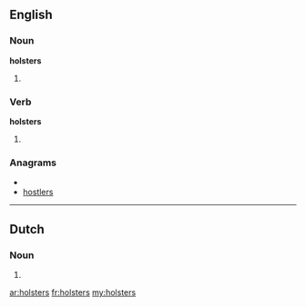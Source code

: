 ==English==

===Noun===
'''holsters'''

# {{plural of|[[holster]]}}

===Verb===
'''holsters'''

# {{third-person singular of|[[holster]]}}

===Anagrams===
* {{alphagram|ehlorsst}}
* [[hostlers#English|hostlers]]

----

==Dutch==

===Noun===
{{infl|nl}}

# {{nl-noun-form|pl=1|holster}}

[[ar:holsters]]
[[fr:holsters]]
[[my:holsters]]